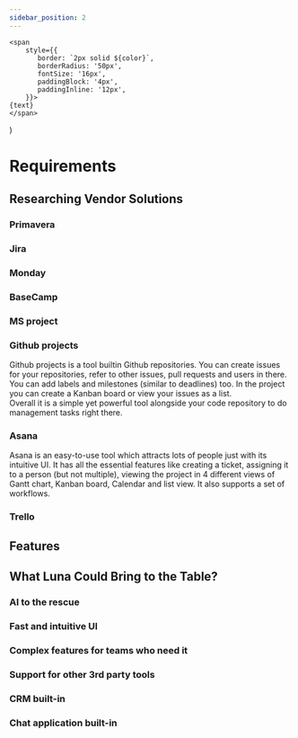 ```yaml
---
sidebar_position: 2
---
```


    <span 
        style={{
           border: `2px solid ${color}`,
           borderRadius: '50px',
           fontSize: '16px',
           paddingBlock: '4px',
           paddingInline: '12px',
        }}>
    {text}
    </span>
)

# Requirements

## Researching Vendor Solutions

### Primavera

### Jira

### Monday

### BaseCamp

### MS project

### Github projects
Github projects is a tool builtin Github repositories. You can create issues for your repositories, refer to other issues, pull requests and users in there. You can add labels and milestones (similar to deadlines) too. In the project you can create a Kanban board or view your issues as a list.  
Overall it is a simple yet powerful tool alongside your code repository to do management tasks right there.
<Tag text="colocation" color="#25c2a0" />  

### Asana
Asana is an easy-to-use tool which attracts lots of people just with its intuitive UI. It has all the essential features like creating a ticket, assigning it to a person (but not multiple), viewing the project in 4 different views of Gantt chart, Kanban board, Calendar and list view. It also supports a set of workflows.
<Tag text="attractive ui" color="#25c2a0" /> <Tag text="intuitiveness" color="#25c2a0" /> 

### Trello

## Features

## What Luna Could Bring to the Table?

### AI to the rescue

### Fast and intuitive UI

### Complex features for teams who need it

### Support for other 3rd party tools

### CRM built-in

### Chat application built-in
